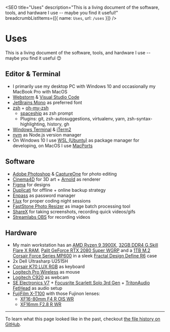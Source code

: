 
<SEO
  title="Uses"
  description="This is a living document of the software, tools, and hardware I use -- maybe you find it useful!"
  breadcrumbListItems={[{ name: `Uses`, url: `/uses` }]}
/>


# Uses

This is a living document of the software, tools, and hardware I use -- maybe you find it useful 😊

## Editor & Terminal

- I primarily use my desktop PC with Windows 10 and occasionally my MacBook Pro with MacOS
- [Webstorm](https://www.jetbrains.com/webstorm/) & [Visual Studio Code](https://code.visualstudio.com/)
- [JetBrains Mono](https://www.jetbrains.com/lp/mono/) as preferred font
- [zsh](https://www.zsh.org/) + [oh-my-zsh](https://ohmyz.sh/)
  - [spaceship](https://github.com/denysdovhan/spaceship-prompt) as zsh prompt
  - Plugins: git, zsh-autosuggestions, virtualenv, yarn, zsh-syntax-highlighting, history, gh
- [Windows Terminal](https://github.com/microsoft/terminal) & [iTerm2](https://iterm2.com/)
- [nvm](https://github.com/nvm-sh/nvm) as Node.js version manager
- On Windows 10 I use [WSL (Ubuntu)](https://ubuntu.com/wsl) as package manager for developing, on MacOS I use [MacPorts](https://www.macports.org/)

## Software

- [Adobe Photoshop](https://www.adobe.com/products/photoshop.html) & [CaptureOne](https://www.captureone.com) for photo editing
- [Cinema4D](https://www.maxon.net/en/cinema-4d/) for 3D art + [Arnold](https://www.arnoldrenderer.com/) as renderer
- [Figma](https://www.figma.com/) for designs
- [Duplicati](https://www.duplicati.com/) for offline + online backup strategy
- [Enpass](https://www.enpass.io/) as password manager
- [f.lux](https://justgetflux.com/) for proper coding night sessions
- [FastStone Photo Resizer](https://www.faststone.org/FSResizerDetail.htm) as image batch processing tool
- [ShareX](https://getsharex.com/) for taking screenshots, recording quick videos/gifs
- [Streamlabs OBS](https://streamlabs.com/) for recording videos

## Hardware

- My main workstation has an [AMD Ryzen 9 3900X](https://www.amd.com/en/products/cpu/amd-ryzen-9-3900x), [32GB DDR4 G.Skill Flare X RAM](https://www.gskill.com/product/165/170/1562828786/F4-3200C14D-32GFX-Overview), [Palit GeForce RTX 2080 Super WGRP](https://www.palit.com/palit/vgapro.php?id=3359&lang=en) and a [1TB M.2 Corsair Force Series MP600](https://www.corsair.com/de/de/Kategorien/Produkte/Datenspeicher/M-2-SSDs/Force-Series%E2%84%A2-Gen-4-PCIe-NVMe-M-2-SSD/p/CSSD-F1000GBMP600) in a sleek [Fractal Design Define R6](https://www.fractal-design.com/products/cases/define/define-r6/blackout/) case
- 2x Dell Ultrasharp U2515H
- [Corsair K70 LUX RGB](https://www.corsair.com/de/de/Kategorien/Produkte/Gaming-Tastaturen/Mechanische-RGB-Gaming-Tastaturen/K70-LUX-RGB-Mechanical-Gaming-Keyboard-%E2%80%94-CHERRY%C2%AE-MX-SILENT-RGB-%28DE%29/p/CH-9101013-DE) as keyboard
- [Logitech Pro Wireless](https://www.logitechg.com/de-de/products/gaming-mice/pro-wireless-mouse.html) as mouse
- [Logitech C920](https://www.logitech.com/de-de/products/webcams/c920-pro-hd-webcam.960-001055.html) as webcam
- [SE Electronics V7](https://www.seelectronics.com/se-v7-dynamic-microphone) + [Focusrite Scarlett Solo 3rd Gen](https://focusrite.com/de/usb-audio-interface/scarlett/scarlett-solo) + [TritonAudio FetHead](https://www.tritonaudio.com/fethead) as audio setup
- [FujiFilm X-T100](https://fujifilm-x.com/en-us/products/cameras/x-t100/) with those Fujinon lenses:
  - [XF16-80mm F4 R OIS WR](https://fujifilm-x.com/en-us/products/lenses/xf16-80mmf4-r-ois-wr/)
  - [XF16mm F2.8 R WR](https://fujifilm-x.com/en-us/products/lenses/xf16mmf28-r-wr/)

---

To learn what this page looked like in the past, checkout [the file history on GitHub](https://github.com/LekoArts/portfolio-v2/commits/main/www/src/pages/uses.mdx).
